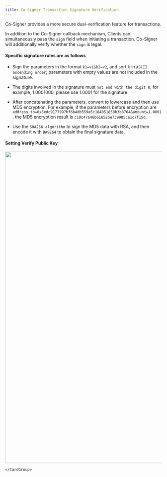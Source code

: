 ---
title: Co-Signer Transaction Signature Verification
---

Co-Signer provides a more secure dual-verification feature for transactions.

In addition to the Co-Signer callback mechanism, Clients can simultaneously pass the `sign` field when initiating a transaction. Co-Signer will additionally verify whether the `sign` is legal.

#### Specific signature rules are as follows

* Sign the parameters in the format `k1=v1&k2=v2`, and sort k in `ASCII ascending order`; parameters with empty values are not included in the signature.

* The digits involved in the signature must `not end with the digit 0`, for example, 1.0001000, please use 1.0001 for the signature.

* After concatenating the parameters, convert to lowercase and then use MD5 encryption. For example, if the parameters before encryption are `address_to=0x5edc9177997bf6b4db559a5c184051858b3b3704&amount=1.0001`, the MD5 encryption result is `c10c47a46b616526e739985ce1c7f15d`.

* Use the `SHA256 algorithm` to sign the MD5 data with RSA, and then encode it with `BASE64` to obtain the final signature data.

#### Setting Verify Public Key
 <div className="w-full flex items-center justify-left">
    <CardGroup cols={5}>
    <img src="/images/custody-guide/co_signer_show_rsa.png" width="1000"/>
    
    </CardGroup>
</div>